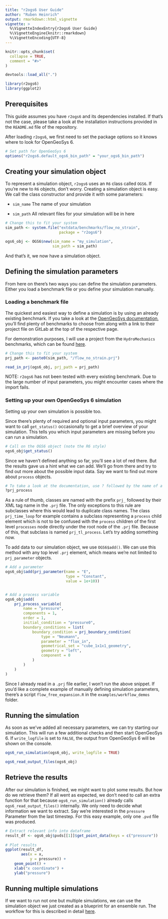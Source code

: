 ```yaml
---
title: "r2ogs6 User Guide"
author: "Ruben Heinrich"
output: rmarkdown::html_vignette
vignette: >
  %\VignetteIndexEntry{r2ogs6 User Guide}
  %\VignetteEngine{knitr::rmarkdown}
  %\VignetteEncoding{UTF-8}
---
```


```r
knitr::opts_chunk$set(
  collapse = TRUE,
  comment = "#>"
)

devtools::load_all(".")
```

```r
library(r2ogs6)
library(ggplot2)
```

## Prerequisites

This guide assumes you have `r2ogs6` and its dependencies installed. If that's not the case, please take a look at the installation instructions provided in the `README.md` file of the repository.
 
After loading `r2ogs6`, we first need to set the package options so it knows where to look for OpenGeoSys 6.

```r
# Set path for OpenGeoSys 6
options("r2ogs6.default_ogs6_bin_path" = "your_ogs6_bin_path")
```

## Creating your simulation object
To represent a simulation object, `r2ogs6` uses an `R6` class called `OGS6`. If you're new to `R6` objects, don't worry. Creating a simulation object is easy. We call the class constructor and provide it with some parameters:

* `sim_name` The name of your simulation

* `sim_path` All relevant files for your simulation will be in here

```r
# Change this to fit your system
sim_path <- system.file("extdata/benchmarks/flow_no_strain",
                        package = "r2ogs6")

ogs6_obj <- OGS6$new(sim_name = "my_simulation",
                     sim_path = sim_path)
```

And that's it, we now have a simulation object. 


## Defining the simulation parameters

From here on there's two ways you can define the simulation parameters. Either you load a benchmark file or you define your simulation manually.

### Loading a benchmark file

The quickest and easiest way to define a simulation is by using an already existing benchmark. If you take a look at the [OpenGeoSys documentation](https://www.opengeosys.org/docs/benchmarks/elliptic/elliptic-dirichlet/), you'll find plenty of benchmarks to choose from along with a link to their project file on GitLab at the top of the respective page.

For demonstration purposes, I will use a project from the `HydroMechanics` benchmarks, which can be found [here](https://gitlab.opengeosys.org/ogs/ogs/-/tree/master/Tests/Data/HydroMechanics/IdealGas/flow_no_strain).


```r
# Change this to fit your system
prj_path <- paste0(sim_path, "/flow_no_strain.prj")

read_in_prj(ogs6_obj, prj_path = prj_path)
```


NOTE: `r2ogs6` has not been tested with every existing benchmark. Due to the large number of input parameters, you might encounter cases where the import fails.


### Setting up your own OpenGeoSys 6 simulation
Setting up your own simulation is possible too. 

Since there's plenty of required and optional input parameters, you might want to call `get_status()` occasionally to get a brief overview of your simulation. This tells you which input parameters are missing before you can run a simulation.

```r
# Call on the OGS6 object (note the R6 style)
ogs6_obj$get_status()
```

Since we haven't defined anything so far, you'll see a lot of red there. But the results gave us a hint what we can add. We'll go from there and try to find out more about the possible input data. Say we want to find out more about `process` objects.

```r
# To take a look at the documentation, use ? followed by the name of a class
?prj_process
```

As a rule of thumb, classes are named with the prefix `prj_` followed by their XML tag name in the `.prj` file. The only exceptions to this rule are subclasses where this would lead to duplicate class names. The class `prj_time_loop` for example contains a subclass representing a `process` child element which is not to be confused with the `process` children of the first level `processes` node directly under the root node of the `.prj` file. Because of this, that subclass is named `prj_tl_process`. Let's try adding something now.

To add data to our simulation object, we use `OGS6$add()`. We can use this method with any top level `.prj` element, which means we're not limited to `prj_parameter` objects. 

```r
# Add a parameter
ogs6_obj$add(prj_parameter(name = "E",
                           type = "Constant",
                           value = 1e+10))


# Add a process variable
ogs6_obj$add(
    prj_process_variable(
        name = "pressure",
        components = 1,
        order = 1,
        initial_condition = "pressure0",
        boundary_conditions = list(
            boundary_condition = prj_boundary_condition(
                type = "Neumann",
                parameter = "flux_in",
                geometrical_set = "cube_1x1x1_geometry",
                geometry = "left",
                component = 0
            )
        )
    )
)
```

Since I already read in a `.prj` file earlier, I won't run the above snippet. If you'd like a complete example of manually defining simulation parameters, there's a script `flow_free_expansion.R` in the `examples/workflow_demos` folder.

## Running the simulation

As soon as we've added all necessary parameters, we can try starting our simulation. This will run a few additional checks and then start OpenGeoSys 6. If `write_logfile` is set to `FALSE`, the output from OpenGeoSys 6 will be shown on the console.

```r
ogs6_run_simulation(ogs6_obj, write_logfile = TRUE)
```


```r
ogs6_read_output_files(ogs6_obj)
```


## Retrieve the results
After our simulation is finished, we might want to plot some results. But how do we retrieve them? If all went as expected, we don't need to call an extra function for that because `ogs6_run_simulation()` already calls `ogs6_read_output_files()` internally. We only need to decide what information we want to extract. Say we're interested in the `pressure` Parameter from the last timestep. For this easy example, only one `.pvd` file was produced.

```r
# Extract relevant info into dataframe
result_df <- ogs6_obj$pvds[[1]]$get_point_data(keys = c("pressure"))
  
# Plot results
ggplot(result_df,
       aes(x = x,
           y = pressure)) +
    geom_point() +
    xlab("x coordinate") +
    ylab("pressure")
```


## Running multiple simulations

If we want to run not one but multiple simulations, we can use the simulation object we just created as a blueprint for an ensemble run. The workflow for this is described in detail [here](ensemble_workflow_vignette.Rmd).
